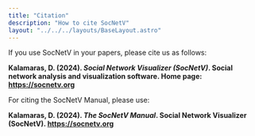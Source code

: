 ```yaml
---
title: "Citation"
description: "How to cite SocNetV"
layout: "../../../layouts/BaseLayout.astro"
---
```




If you use SocNetV in your papers, please cite us as follows:

**Kalamaras, D. (2024). _Social Network Visualizer (SocNetV)_. Social network analysis and visualization software. Home page: https://socnetv.org**

For citing the SocNetV Manual, please use:

**Kalamaras, D. (2024). _The SocNetV Manual_. Social Network Visualizer (SocNetV). https://socnetv.org**
